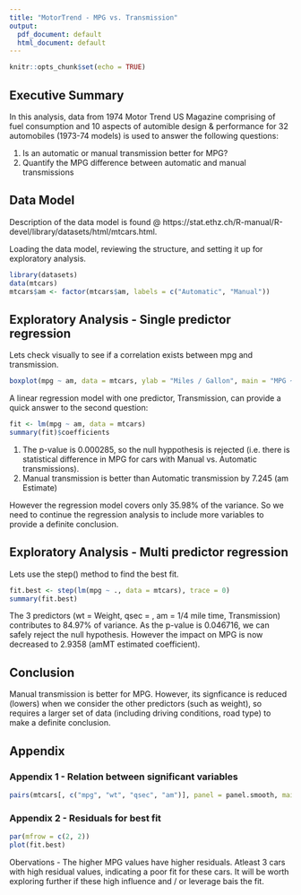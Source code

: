---
title: "MotorTrend - MPG vs. Transmission"
output:
  pdf_document: default
  html_document: default
---

```{r setup, include=FALSE}
knitr::opts_chunk$set(echo = TRUE)
```

## Executive Summary

In this analysis, data from 1974 Motor Trend US Magazine comprising of fuel consumption and 10 aspects of automible design & performance for 32 automobiles (1973-74 models) is used to answer the following questions:

1. Is an automatic or manual transmission better for MPG?
2. Quantify the MPG difference between automatic and manual transmissions

## Data Model

Description of the data model is found @ https://stat.ethz.ch/R-manual/R-devel/library/datasets/html/mtcars.html. 

Loading the data model, reviewing the structure, and setting it up for exploratory analysis.

```{r mtcars}
library(datasets)
data(mtcars)
mtcars$am <- factor(mtcars$am, labels = c("Automatic", "Manual"))
```

## Exploratory Analysis - Single predictor regression

Lets check visually to see if a correlation exists between mpg and transmission.
```{r out.height='297px'}
boxplot(mpg ~ am, data = mtcars, ylab = "Miles / Gallon", main = "MPG ~ Transmission")
```

A linear regression model with one predictor, Transmission, can provide a quick answer to the second question:

```{r}
fit <- lm(mpg ~ am, data = mtcars)
summary(fit)$coefficients
```

1. The p-value is 0.000285, so the null hyppothesis is rejected (i.e. there is statistical difference in MPG for cars with Manual vs. Automatic transmissions).
2. Manual transmission is better than Automatic transmission by 7.245 (am Estimate)

However the regression model covers only 35.98% of the variance. So we need to continue the regression analysis to include more variables to provide a definite conclusion.

## Exploratory Analysis - Multi predictor regression

Lets use the step() method to find the best fit.

```{r}
fit.best <- step(lm(mpg ~ ., data = mtcars), trace = 0)
summary(fit.best)
```

The 3 predictors (wt = Weight, qsec = , am = 1/4 mile time, Transmission) contributes to 84.97% of variance. As the p-value is 0.046716, we can safely reject the null hypothesis. However the impact on MPG is now decreased to 2.9358 (amMT estimated coefficient).

## Conclusion

Manual transmission is better for MPG. However, its signficance is reduced (lowers) when we consider the other predictors (such as weight), so requires a larger set of data (including driving conditions, road type) to make a definite conclusion.  

## Appendix

### Appendix 1 - Relation between significant variables
```{r}
pairs(mtcars[, c("mpg", "wt", "qsec", "am")], panel = panel.smooth, main = "MPG Analysis")
```

### Appendix 2 - Residuals for best fit
```{r}
par(mfrow = c(2, 2))
plot(fit.best)
```

Obervations - The higher MPG values have higher residuals. Atleast 3 cars with high residual values, indicating a poor fit for these cars. It will be worth exploring further if these high influence and / or leverage bais the fit.
